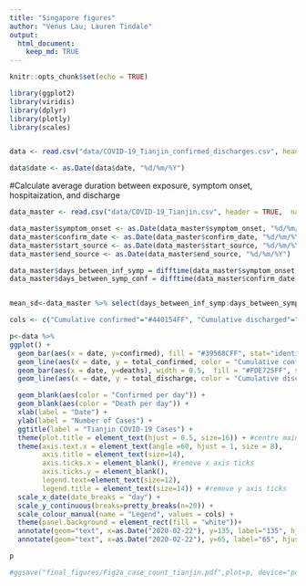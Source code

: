 ```yaml
---
title: "Singapore figures"
author: "Venus Lau; Lauren Tindale"
output: 
  html_document:
    keep_md: TRUE
---
```


```r
knitr::opts_chunk$set(echo = TRUE)

library(ggplot2)
library(viridis)
library(dplyr)
library(plotly)
library(scales)


data <- read.csv("data/COVID-19_Tianjin_confirmed_discharges.csv", header = TRUE,  na.strings=c("","NA"))

data$date <- as.Date(data$date, "%d/%m/%Y")

```


#Calculate average duration between exposure, symptom onset, hospitaization, and discharge
```r

data_master <- read.csv("data/COVID-19_Tianjin.csv", header = TRUE,  na.strings=c("","NA"))

data_master$symptom_onset <- as.Date(data_master$symptom_onset, "%d/%m/%Y")
data_master$confirm_date <- as.Date(data_master$confirm_date, "%d/%m/%Y")
data_master$start_source <- as.Date(data_master$start_source, "%d/%m/%Y")
data_master$end_source <- as.Date(data_master$end_source, "%d/%m/%Y")

data_master$days_between_inf_symp = difftime(data_master$symptom_onset, data_master$end_source, units = "days")
data_master$days_between_symp_conf = difftime(data_master$confirm_date, data_master$symptom_onset, units = "days")


mean_sd<-data_master %>% select(days_between_inf_symp:days_between_symp_conf) %>% summarise_all(list(mean=mean, sd=sd), na.rm=TRUE)

```


```r

cols <- c("Cumulative confirmed"="#440154FF", "Cumulative discharged"="#1F968BFF", "Death per day"="#FDE725FF", "Confirmed per day"="#39568CFF")

p<-data %>%
ggplot() +
  geom_bar(aes(x = date, y=confirmed), fill = "#39568CFF", stat="identity") +
  geom_line(aes(x = date, y = total_confirmed, color = "Cumulative confirmed"), size = 1) +
  geom_bar(aes(x = date, y=deaths), width = 0.5,  fill = "#FDE725FF", stat="identity") +
  geom_line(aes(x = date, y = total_discharge, color = "Cumulative discharged"), size = 1) +

  geom_blank(aes(color = "Confirmed per day")) +
  geom_blank(aes(color = "Death per day")) +
  xlab(label = "Date") +
  ylab(label = "Number of Cases") +
  ggtitle(label = "Tianjin COVID-19 Cases") +
  theme(plot.title = element_text(hjust = 0.5, size=16)) + #centre main title
  theme(axis.text.x = element_text(angle =60, hjust = 1, size = 8),
        axis.title = element_text(size=14),
        axis.ticks.x = element_blank(), #remove x axis ticks
        axis.ticks.y = element_blank(),
        legend.text=element_text(size=12),
        legend.title = element_text(size=14)) + #remove y axis ticks
  scale_x_date(date_breaks = "day") +
  scale_y_continuous(breaks=pretty_breaks(n=20)) +
  scale_colour_manual(name = "Legend", values = cols) +
  theme(panel.background = element_rect(fill = "white"))+
  annotate(geom="text", x=as.Date("2020-02-22"), y=135, label="135", hjust="left") +
  annotate(geom="text", x=as.Date("2020-02-22"), y=65, label="65", hjust="left") 

p

#ggsave("final_figures/Fig2a_case_count_tianjin.pdf",plot=p, device="pdf",width = 10,height = 7.4,units="in")


```


